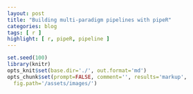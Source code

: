 ```yaml
---
layout: post
title: "Building multi-paradigm pipelines with pipeR"
categories: blog
tags: [ r ]
highlight: [ r, pipeR, pipeline ]
---
```


```r
set.seed(100)
library(knitr)
opts_knit$set(base.dir='./', out.format='md')
opts_chunk$set(prompt=FALSE, comment='', results='markup',
  fig.path='/assets/images/')
```

